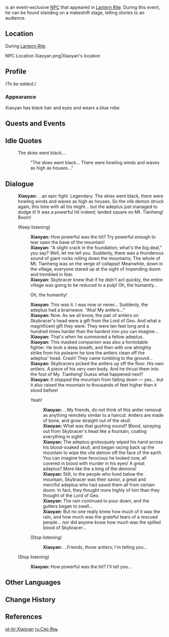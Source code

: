 {{Meta
<!-- REMOVE THIS TEMPLATE AFTER ADDING MISSING INFO -->
|missing_NPC_profile  = yes
}}
{{Character Infobox
|image            = NPC Xiaoyan.png
|region           = Liyue
|location         = Liyue
|title            = Storyteller
|voiceEN          = [https://www.yongyeavo.com Yong Yea]<ref name="Yong Yea 2">Yong Yea: [https://www.yongyeavo.com/resume EN VA's Website]</ref>
|type             = Event NPC
}}
{{Lang|'''Xiaoyan'''|zh=效言|zh_rm=Xiàoyán}} is an event-exclusive [[NPC]] that appeared in [[Lantern Rite]]. During this event, he can be found standing on a makeshift stage, telling stories to an audience.

==Location==
;During [[Lantern Rite]]
<gallery>
NPC Location Xiaoyan.png|Xiaoyan's location
</gallery>

==Profile==
<!-- detailed story/lore information goes here -->
''(To be added.)''

===Appearance===
Xiaoyan has black hair and eyes and wears a blue robe.

==Quests and Events==
{{Quests and Events}}

==Idle Quotes==
{{Dialogue Start}}
: {{DIcon|Idle}} The skies went black...
:: {{A|VO Xiaoyan Lantern Rite 01.ogg}} "The skies went black... There were howling winds and waves as high as houses..."
{{Dialogue End}}

==Dialogue==
{{Dialogue Start}}
:'''Xiaoyan:''' ...an epic fight. Legendary. The skies went black, there were howling winds and waves as high as houses. So the vile demon struck again, this time with all his might... but the adeptus just managed to dodge it! It was a powerful hit indeed; landed square on Mt. Tianheng! Boom!
:{{DIcon}} (Keep listening)
::'''Xiaoyan:''' How powerful was the hit? Try powerful enough to tear open the base of the mountain!
::'''Xiaoyan:''' "A slight crack in the foundation; what's the big deal," you say? Well, let me tell you. Suddenly, there was a thunderous sound of giant rocks rolling down the mountains; The whole of Mt. Tianheng was on the verge of collapse! Meanwhile, down in the village, everyone stared up at the sight of impending doom and trembled in fear.
::'''Xiaoyan:''' Skybracer knew that if he didn't act quickly, the entire village was going to be reduced to a pulp! Oh, the humanity...
::{{DIcon}} Oh, the humanity!
::'''Xiaoyan:''' This was it. I was now or never... Suddenly, the adeptus had a brainwave. "Aha! My antlers..."
::'''Xiaoyan:''' Now. As we all know, the pair of antlers on Skybracer's head were a gift from the Lord of Geo. And what a magnificent gift they were: They were ten feet long and a hundred times harder than the hardest iron you can imagine...
::'''Xiaoyan:''' That's when he summoned a fellow adeptus.
::'''Xiaoyan:''' This masked companion was also a formidable fighter. He took a deep breath, and then with one almighty strike from his polearm he tore the antlers clean off the adeptus' head. Crash! They came tumbling to the ground...
::'''Xiaoyan:''' Skybracers picked the antlers up off the floor. His own antlers. A piece of his very own body. And he thrust them into the foot of My. Tianheng! Guess what happened next?
::'''Xiaoyan:''' It stopped the mountain from falling down &mdash; yes... but it also raised the mountain to thousands of feet higher than it stood before!
::{{DIcon}} Yeah!
:::'''Xiaoyan:''' ...My friends, do not think of this antler removal as anything remotely similar to a haircut. Antlers are made of bone, and grow straight out of the skull.
:::'''Xiaoyan:''' What was that gushing sound? Blood, spraying out from Skybracer's head like a fountain, coating everything in sight!
:::'''Xiaoyan:''' The adeptus grotesquely wiped his hand across his blood-soaked skull, and began racing back up the mountain to wipe the vile demon off the face of the earth. You can imagine how ferocious he looked now, all covered in blood with murder in his eyes! A great adeptus? More like the a king of the demons!
:::'''Xiaoyan:''' Still, to the people who lived below the mountain, Skybracer was their savior, a great and merciful adeptus who had saved them all from certain doom. In fact, they thought more highly of him than they thought of the Lord of Geo.
:::'''Xiaoyan:''' The rain continued to pour down, and the gutters began to swell...
:::'''Xiaoyan:''' But no one really knew how much of it was the rain, and how much was the grateful tears of a rescued people... nor did anyone know how much was the spilled blood of Skybracer...
::{{DIcon}} (Stop listening)
:::'''Xiaoyan:''' ...Friends, those antlers; I'm telling you...
:{{DIcon}} (Stop listening)
::'''Xiaoyan:''' How powerful was the hit? I'll tell you...
{{Dialogue End}}

==Other Languages==
{{Other Languages
|default_hidden = 1
|en      = Xiaoyan
|zhs     = 效言
|zhs_rm  = Xiàoyán
|zht     = 效言
|zht_rm  = Xiàoyán
|ja      = 効言
|ja_rm   = Kougen{{Assumed}}
|ko      = //효언//
|es      = Xiaoyan
|fr      = Yan le conteur
|ru      = Сяо Янь
|th      = Xiaoyan
|vi      = Xiaoyan
|de      = Xiaoyan
|id      = Xiaoyan
|pt      = Xiaoyan
}}

==Change History==
{{Change History|1.3}}

==References==
{{Reflist}}

[[pt-br:Xiaoyan]]
[[ru:Сяо Янь]]